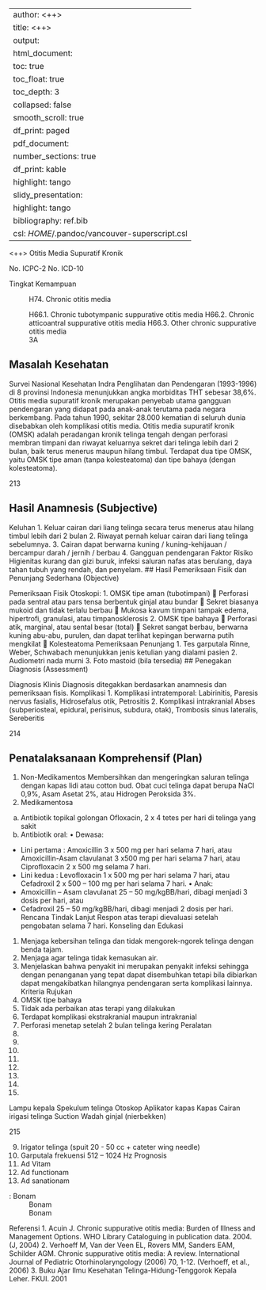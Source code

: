 
---
author: <++>
title: <++>
output:
  html_document:
    toc: true
    toc_float: true
    toc_depth: 3
    collapsed: false
    smooth_scroll: true
    df_print: paged
  pdf_document:
    number_sections: true
    df_print: kable
    highlight: tango
  slidy_presentation:
    highlight: tango
bibliography: ref.bib
csl: $HOME$/.pandoc/vancouver-superscript.csl
---

<++>
Otitis Media Supuratif Kronik

No. ICPC-2
No. ICD-10

Tingkat Kemampuan

: H74. Chronic otitis media
: H66.1. Chronic tubotympanic suppurative otitis media
H66.2. Chronic atticoantral suppurative otitis media
H66.3. Other chronic suppurative otitis media
: 3A

## Masalah Kesehatan

Survei Nasional Kesehatan Indra Penglihatan dan Pendengaran (1993-1996)
di 8 provinsi Indonesia menunjukkan angka morbiditas THT sebesar 38,6%.
Otitis media supuratif kronik merupakan penyebab utama gangguan
pendengaran yang didapat pada anak-anak terutama pada negara
berkembang. Pada tahun 1990, sekitar 28.000 kematian di seluruh dunia
disebabkan oleh komplikasi otitis media.
Otitis media supuratif kronik (OMSK) adalah peradangan kronik telinga tengah
dengan perforasi membran timpani dan riwayat keluarnya sekret dari telinga
lebih dari 2 bulan, baik terus menerus maupun hilang timbul. Terdapat dua tipe
OMSK, yaitu OMSK tipe aman (tanpa kolesteatoma) dan tipe bahaya (dengan
kolesteatoma).

213

## Hasil Anamnesis (Subjective)

Keluhan
1. Keluar cairan dari liang telinga secara terus menerus atau hilang timbul
lebih dari 2 bulan
2. Riwayat pernah keluar cairan dari liang telinga sebelumnya.
3. Cairan dapat berwarna kuning / kuning-kehijauan / bercampur darah /
jernih / berbau
4. Gangguan pendengaran
Faktor Risiko
Higienitas kurang dan gizi buruk, infeksi saluran nafas atas berulang, daya
tahan tubuh yang rendah, dan penyelam.
## Hasil Pemeriksaan Fisik dan Penunjang Sederhana (Objective)

Pemeriksaan Fisik
Otoskopi:
1. OMSK tipe aman (tubotimpani)
 Perforasi pada sentral atau pars tensa berbentuk ginjal atau bundar
 Sekret biasanya mukoid dan tidak terlalu berbau
 Mukosa kavum timpani tampak edema, hipertrofi, granulasi, atau
timpanosklerosis
2. OMSK tipe bahaya
 Perforasi atik, marginal, atau sental besar (total)
 Sekret sangat berbau, berwarna kuning abu-abu, purulen, dan dapat
terlihat kepingan berwarna putih mengkilat
 Kolesteatoma
Pemeriksaan Penunjang
1. Tes garputala Rinne, Weber, Schwabach menunjukkan jenis ketulian yang
dialami pasien
2. Audiometri nada murni
3. Foto mastoid (bila tersedia)
## Penegakan Diagnosis (Assessment)

Diagnosis Klinis
Diagnosis ditegakkan berdasarkan anamnesis dan pemeriksaan fisis.
Komplikasi
1. Komplikasi intratemporal: Labirinitis, Paresis nervus fasialis, Hidrosefalus
otik, Petrositis
2. Komplikasi intrakranial Abses (subperiosteal, epidural, perisinus, subdura,
otak), Trombosis sinus lateralis, Sereberitis

214

## Penatalaksanaan Komprehensif (Plan)

1. Non-Medikamentos
Membersihkan dan mengeringkan saluran telinga dengan kapas lidi atau
cotton bud. Obat cuci telinga dapat berupa NaCl 0,9%, Asam Asetat 2%,
atau Hidrogen Peroksida 3%.
2. Medikamentosa
a. Antibiotik topikal golongan Ofloxacin, 2 x 4 tetes per hari di telinga
yang sakit
b. Antibiotik oral:
• Dewasa:
- Lini pertama : Amoxicillin 3 x 500 mg per hari selama 7 hari,
atau Amoxicillin-Asam clavulanat 3 x500 mg per hari selama 7
hari, atau Ciprofloxacin 2 x 500 mg selama 7 hari.
- Lini kedua : Levofloxacin 1 x 500 mg per hari selama 7 hari,
atau Cefadroxil 2 x 500 – 100 mg per hari selama 7 hari.
• Anak:
- Amoxicillin – Asam clavulanat 25 – 50 mg/kgBB/hari, dibagi
menjadi 3 dosis per hari, atau
- Cefadroxil 25 – 50 mg/kgBB/hari, dibagi menjadi 2 dosis per
hari.
Rencana Tindak Lanjut
Respon atas terapi dievaluasi setelah pengobatan selama 7 hari.
Konseling dan Edukasi
1. Menjaga kebersihan telinga dan tidak mengorek-ngorek telinga dengan
benda tajam.
2. Menjaga agar telinga tidak kemasukan air.
3. Menjelaskan bahwa penyakit ini merupakan penyakit infeksi sehingga
dengan penanganan yang tepat dapat disembuhkan tetapi bila dibiarkan
dapat mengakibatkan hilangnya pendengaran serta komplikasi lainnya.
Kriteria Rujukan
1. OMSK tipe bahaya
2. Tidak ada perbaikan atas terapi yang dilakukan
3. Terdapat komplikasi ekstrakranial maupun intrakranial
4. Perforasi menetap setelah 2 bulan telinga kering
Peralatan
1.
2.
3.
4.
5.
6.
7.
8.

Lampu kepala
Spekulum telinga
Otoskop
Aplikator kapas
Kapas
Cairan irigasi telinga
Suction
Wadah ginjal (nierbekken)

215

9. Irigator telinga (spuit 20 - 50 cc + cateter wing needle)
10. Garputala frekuensi 512 – 1024 Hz
Prognosis
1. Ad Vitam
2. Ad functionam
3. Ad sanationam

: Bonam
: Bonam
: Bonam

Referensi
1. Acuin J. Chronic suppurative otitis media: Burden of Illness and
Management Options. WHO Library Cataloguing in publication data. 2004.
(J, 2004)
2. Verhoeff M, Van der Veen EL, Rovers MM, Sanders EAM, Schilder AGM.
Chronic suppurative otitis media: A review. International Journal of
Pediatric Otorhinolaryngology (2006) 70, 1-12. (Verhoeff, et al., 2006)
3. Buku Ajar Ilmu Kesehatan Telinga-Hidung-Tenggorok Kepala Leher. FKUI.
2001
